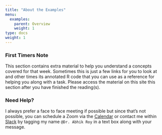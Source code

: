 ```yaml
---
title: "About the Examples"
menu:
  examples:
    parent: Overview
    weight: 1
type: docs
weight: 1
---
```


### First Timers Note
This section contains extra material to help you understand a concepts covered for that week. Sometimes this is just a few links for you to look at and other times its annotated R code that you can use as a reference for helping you along with a task. Please access the material on this site this section after you have finished the reading(s). 

### Need Help?
I always prefer a face to face meeting if possible but since that's not possible, you can schedule a Zoom via the [Calendar](https://calendly.com/nopiecharts/short30){target="_blank"} or contact me within [Slack](http:/2021edp611.slack.com){target="_blank"} by tagging my name `@Dr. Abhik Roy` in a text box along with your message.
